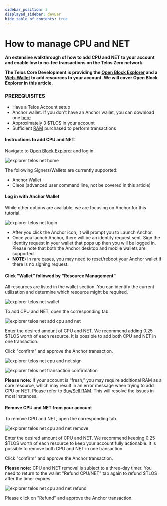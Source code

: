 ```yaml
---
sidebar_position: 3
displayed_sidebar: devBar
hide_table_of_contents: true
---
```


# How to manage CPU and NET

__An extensive walkthrough of how to add CPU and NET to your account and enable low to no-fee transactions on the Telos Zero network.__

__The Telos Core Development is providing the [Open Block Explorer](https://explorer.telos.net) and a [Web-Wallet](https://wallet.telos.net/) to add resources to your account. We will cover Open Block Explorer in this article.__

### PREREQUISITES

- Have a Telos Account setup
- Anchor wallet. If you don't have an Anchor wallet, you can download one [here](https://greymass.com/en/anchor/)
- Approximately 3 $TLOS in your account
- Sufficient [RAM](/zero/resource-management/ram) purchased to perform transactions

#### Instructions to add CPU and NET:

Navigate to [Open Block Explorer](https://explorer.telos.net) and log in.

![explorer telos net home](https://user-images.githubusercontent.com/39388424/192003471-9293e0f8-e178-4615-a683-305a8d3e794f.png)

The following Signers/Wallets are currently supported:
- Anchor Wallet
- Cleos (advanced user command line, not be covered in this article)

#### Log in with Anchor Wallet   
While other options are available, we are focusing on Anchor for this tutorial.

![explorer telos net login](https://user-images.githubusercontent.com/39388424/192003510-a2b1537e-aa60-4096-8e49-5a21ca052229.png)

- After you click the Anchor icon, it will prompt you to Launch Anchor.  
- Once you launch Anchor, there will be an identity request sent. Sign the identity request in your wallet that pops up then you will be logged in. Please note that both the Anchor desktop and mobile wallets are supported. 
- __NOTE:__ In rare cases, you may need to reset/reboot your Anchor wallet if there is no signing request.

#### Click “Wallet” followed by "Resource Management"

All resources are listed in the wallet section. You can identify the current utilization and determine which resource might be required.

![explorer telos net wallet](https://user-images.githubusercontent.com/39388424/192003919-ffc6865a-0ec9-4403-81cf-3de04ec50a65.png)

To add CPU and NET, open the corresponding tab.

![explorer telos net add cpu and net](https://user-images.githubusercontent.com/39388424/192004133-7b013b14-4c0b-4bfc-a95b-1a88d931a65a.png)

Enter the desired amount of CPU and NET. We recommend adding 0.25 $TLOS worth of each resource. It is possible to add both CPU and NET in one transaction.

Click "confirm" and approve the Anchor transaction.

![explorer telos net cpu and net sign](https://user-images.githubusercontent.com/39388424/192004955-f21123c2-2057-42c6-b1c2-1cbeb3e28edd.png)

![explorer telos net transaction confirmation](https://user-images.githubusercontent.com/39388424/192004975-7d0eb96e-fe67-47bf-9f6e-976d366a1149.png)

__Please note:__ If your account is “fresh,” you may require additional RAM as a core resource, which may result in an error message when trying to add CPU or NET. Please refer to [Buy/Sell RAM](/zero/resource-management/ram). This will resolve the issues in most instances.

#### Remove CPU and NET from your account

To remove CPU and NET, open the corresponding tab.

![explorer telos net cpu and net remove](https://user-images.githubusercontent.com/39388424/192006080-37a9a958-7018-4b41-bdd2-232af2e085b9.png)

Enter the desired amount of CPU and NET. We recommend keeping 0.25 $TLOS worth of each resource to keep your account fully actionable. It is possible to remove both CPU and NET in one transaction.

Click "confirm" and approve the Anchor transaction.

__Please note:__ CPU and NET removal is subject to a three-day timer. You need to return to the wallet "Refund CPU/NET" tab again to refund $TLOS after the timer expires.

![explorer telos net cpu and net refund](https://user-images.githubusercontent.com/39388424/192008496-3bf8cb60-c35e-43e5-9ca1-00dc3ee9c194.png)

Please click on "Refund" and approve the Anchor transaction.
